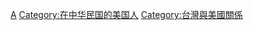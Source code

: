 [[Category:在台灣的各國人物|A]]
[[Category:在中华民国的美国人|Category:在中华民国的美国人]]
[[Category:台灣與美國關係|Category:台灣與美國關係]]